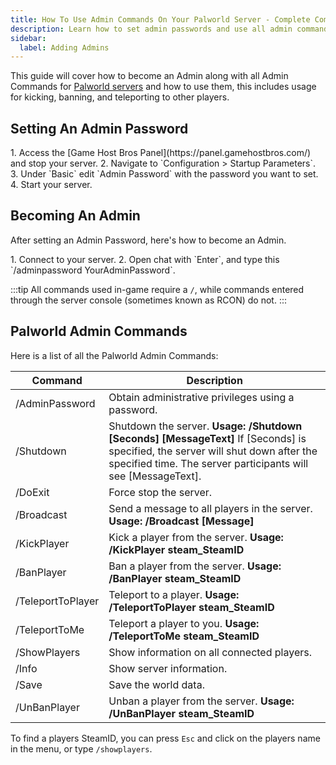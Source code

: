 ```yaml
---
title: How To Use Admin Commands On Your Palworld Server - Complete Command List
description: Learn how to set admin passwords and use all admin commands on your Palworld server. Includes commands for kicking, banning, teleporting players, and server management.
sidebar:
  label: Adding Admins
---
```


This guide will cover how to become an Admin along with all Admin Commands for [Palworld servers](https://www.gamehostbros.com/palworld-server-hosting/) and how to use them, this includes usage for kicking, banning, and teleporting to other players.

## Setting An Admin Password

<Steps>
1. Access the [Game Host Bros Panel](https://panel.gamehostbros.com/) and stop your server.
2. Navigate to `Configuration > Startup Parameters`.
3. Under `Basic` edit `Admin Password` with the password you want to set.
4. Start your server. 
</Steps>

## Becoming An Admin

After setting an Admin Password, here's how to become an Admin.

<Steps>
1. Connect to your server.
2. Open chat with `Enter`, and type this `/adminpassword YourAdminPassword`.
</Steps>

:::tip
All commands used in-game require a `/`, while commands entered through the server console (sometimes known as RCON) do not.
:::

## Palworld Admin Commands

Here is a list of all the Palworld Admin Commands:

| Command              | Description                                                                                                     |
|----------------------|-----------------------------------------------------------------------------------------------------------------|
| /AdminPassword       | Obtain administrative privileges using a password.                                                             |
| /Shutdown            | Shutdown the server. **Usage: /Shutdown [Seconds] [MessageText]** If [Seconds] is specified, the server will shut down after the specified time. The server participants will see [MessageText]. |
| /DoExit              | Force stop the server.                                                                                         |
| /Broadcast           | Send a message to all players in the server. **Usage: /Broadcast [Message]**                                   |
| /KickPlayer          | Kick a player from the server. **Usage: /KickPlayer steam_SteamID**                                            |
| /BanPlayer           | Ban a player from the server. **Usage: /BanPlayer steam_SteamID**                                              |
| /TeleportToPlayer    | Teleport to a player. **Usage: /TeleportToPlayer steam_SteamID**                                               |
| /TeleportToMe        | Teleport a player to you. **Usage: /TeleportToMe steam_SteamID**                                               |
| /ShowPlayers         | Show information on all connected players.                                                                     |
| /Info                | Show server information.                                                                                       |
| /Save                | Save the world data.                                                                                           |
| /UnBanPlayer         | Unban a player from the server. **Usage: /UnBanPlayer steam_SteamID**                                          |

To find a players SteamID, you can press `Esc` and click on the players name in the menu, or type `/showplayers`.